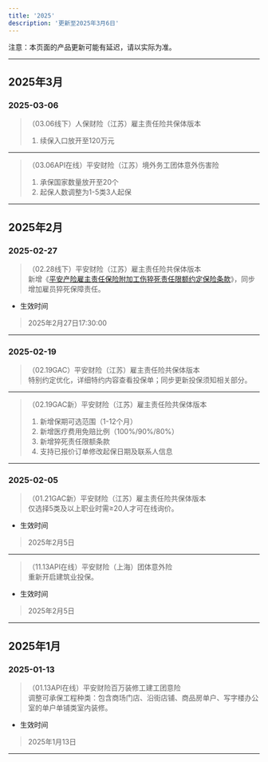 ```yaml
---
title: '2025'
description: '更新至2025年3月6日'
---
```

<Note>
  注意：本页面的产品更新可能有延迟，请以实际为准。
</Note>

---
## 2025年3月
### 2025-03-06
> （03.06线下）人保财险（江苏）雇主责任险共保体版本  
> 1. 续保入口放开至120万元  
---

> （03.06API在线）平安财险（江苏）境外务工团体意外伤害险  
> 1. 承保国家数量放开至20个  
> 2. 起保人数调整为1-5类3人起保  
---
## 2025年2月
### 2025-02-27
> （02.28线下）平安财险（江苏）雇主责任险共保体版本  
> 新增《[平安产险雇主责任保险附加工伤猝死责任限额约定保险条款](/Terms/Insurance/PA/GZ/平安产险雇主责任保险附加工伤猝死责任限额约定保险条款)》，同步增加雇员猝死保障责任。  
- 生效时间
> 2025年2月27日17:30:00  
---
### 2025-02-19
> （02.19GAC）平安财险（江苏）雇主责任险共保体版本  
> 特别约定优化，详细特约内容查看投保单；同步更新投保须知相关部分。  
---

> （02.19GAC新）平安财险（江苏）雇主责任险共保体版本  
> 1. 新增保期可选范围（1-12个月）  
> 2. 新增医疗费用免赔比例（100%/90%/80%）  
> 3. 新增猝死责任限额条款  
> 4. 支持已报价订单修改起保日期及联系人信息  
---
### 2025-02-05
> （01.21GAC新）平安财险（江苏）雇主责任险共保体版本  
> 仅选择5类及以上职业时需≥20人才可在线询价。  
- 生效时间
> 2025年2月5日  
---

> （11.13API在线）平安财险（上海）团体意外险  
> 重新开启建筑业投保。  
- 生效时间
> 2025年2月5日  
---
## 2025年1月
### 2025-01-13
> （01.13API在线）平安财险百万装修工建工团意险  
> 调整可承保工程种类：包含商场门店、沿街店铺、商品房单户、写字楼办公室的单户单铺类室内装修。  
- 生效时间
> 2025年1月13日  
---